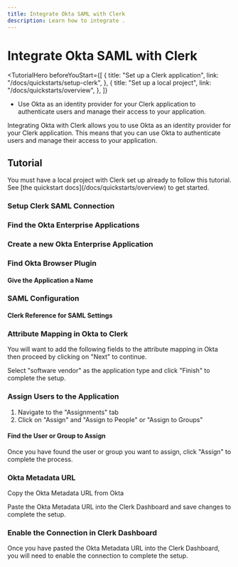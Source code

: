 ```yaml
---
title: Integrate Okta SAML with Clerk
description: Learn how to integrate .
---
```


# Integrate Okta SAML with Clerk

<TutorialHero
  beforeYouStart={[
    {
      title: "Set up a Clerk application",
      link: "/docs/quickstarts/setup-clerk",
    },
    {
      title: "Set up a local project",
      link: "/docs/quickstarts/overview",
    },
  ]}
>

- Use Okta as an identity provider for your Clerk application to authenticate users and manage their access to your application.

</TutorialHero>

Integrating Okta with Clerk allows you to use Okta as an identity provider for your Clerk application. This means that you can use Okta to authenticate users and manage their access to your application.

## Tutorial

<Callout type="info">
  You must have a local project with Clerk set up already to follow this tutorial. See [the quickstart docs](/docs/quickstarts/overview) to get started.
</Callout>

<Steps>

### Setup Clerk SAML Connection

<Images 
  width={3024}
  height={1652}
  src="/docs/images/integrations/saml/okta/create-enterprise-connection-clerk-dash.avif"
  alt=""
/>

### Find the Okta Enterprise Applications 


<Images 
  width={3024}
  height={1652}
  src="/docs/images/integrations/saml/okta/find-create-okta-application.avif"
  alt=""
/>

###  Create a new Okta Enterprise Application


<Images 
  width={3024}
  height={1652}
  src="/docs/images/integrations/saml/okta/choose-saml-in-app-create.avif"
  alt=""
/>

### Find Okta Browser Plugin

<Images 
  width={3024}
  height={1652}
  src="/docs/images/integrations/saml/okta/find-okta-browser-plugin.avif"
  alt=""
/>

#### Give the Application a Name

<Images width={3024} height={1652} src="/docs/images/integrations/saml/okta/name-okta-app.avif" alt="" />

### SAML Configuration

<Images
  width={3024}
  height={1652}
  src="/docs/images/integrations/saml/okta/saml-settings-okta-side.avif"
  alt=""
/>

#### Clerk Reference for SAML Settings

<Images
  width={3024}
  height={1652}
  src="/docs/images/integrations/saml/okta/clerk-side-saml-config-urls.avif"
  alt=""
/>

### Attribute Mapping in Okta to Clerk 

You will want to add the following fields to the attribute mapping in Okta then proceed by clicking on "Next" to continue.
<Images width={3024} height={1652} src="/docs/images/integrations/saml/okta/okta-attribute-mapping.avif" alt="" />

Select "software vendor" as the application type and click "Finish" to complete the setup.

<Images 
  width={3024}
  height={1652}
  src="/docs/images/integrations/saml/okta/software-vendor.avif"
  alt=""
/>

### Assign Users to the Application
1. Navigate to the "Assignments" tab 
2. Click on "Assign" and "Assign to People" or "Assign to Groups"

<Images 
  width={3024}
  height={1652}
  src="/docs/images/integrations/saml/okta/navigate-to-assignments.avif"
  alt=""
/>

#### Find the User or Group to Assign 

Once you have found the user or group you want to assign, click "Assign" to complete the process.
<Images
  width={3024}
  height={1652}
  src="/docs/images/integrations/saml/okta/assign-user.avif"
  alt=""
/>

### Okta Metadata URL 

Copy the Okta Metadata URL from Okta
<Images 
  width={3024}
  height={1652}
  src="/docs/images/integrations/saml/okta/okta-metadata-url.avif"
  alt=""
/>

Paste the Okta Metadata URL into the Clerk Dashboard and save changes to complete the setup.

<Images 
  width={3024}
  height={1652}
  src="/docs/images/integrations/saml/okta/clerk-metadata-location.avif"
  alt=""
/>


### Enable the Connection in Clerk Dashboard

Once you have pasted the Okta Metadata URL into the Clerk Dashboard, you will need to enable the connection to complete the setup.
<Images 
  width={3024}
  height={1652}
  src="/docs/images/integrations/saml/okta/enable-connection.avif"
  alt="Enable the connection in the Clerk Dashboard"
/>

</Steps>